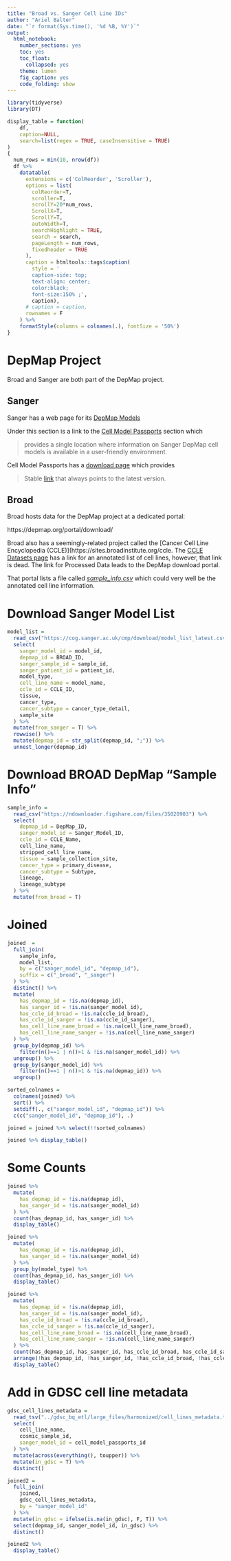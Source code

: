 ```yaml
---
title: "Broad vs. Sanger Cell Line IDs"
author: "Ariel Balter"
date: "`r format(Sys.time(), '%d %B, %Y')`"
output:
  html_notebook:
    number_sections: yes
    toc: yes
    toc_float:
      collapsed: yes
    theme: lumen
    fig_caption: yes
    code_folding: show
---
```



```r
library(tidyverse)
library(DT)

display_table = function(
    df,
    caption=NULL,
    search=list(regex = TRUE, caseInsensitive = TRUE)
)
{
  num_rows = min(10, nrow(df))
  df %>%
    datatable(
      extensions = c('ColReorder', 'Scroller'),
      options = list(
        colReorder=T,
        scroller=T,
        scrollY=20*num_rows,
        ScrollX=T,
        ScrollY=T,
        autoWidth=T,
        searchHighlight = TRUE,
        search = search,
        pageLength = num_rows,
        fixedheader = TRUE
      ),
      caption = htmltools::tags$caption(
        style = '
        caption-side: top;
        text-align: center;
        color:black;
        font-size:150% ;',
        caption),
      # caption = caption,
      rownames = F
    ) %>%
    formatStyle(columns = colnames(.), fontSize = '50%')
}
```


# DepMap Project
Broad and Sanger are both part of the DepMap project. 

## Sanger
Sanger has a web page for its [DepMap Models](https://depmap.sanger.ac.uk/programmes/#models
)

Under this section is a link to the [Cell Model Passports](https://cellmodelpassports.sanger.ac.uk/
) section which

>provides a single location where information on Sanger DepMap cell models is available in a user-friendly environment.

Cell Model Passports has a [download page](https://cellmodelpassports.sanger.ac.uk/downloads) which provides 

>Stable [link](https://cog.sanger.ac.uk/cmp/download/model_list_latest.csv.gz) that always points to the latest version.

## Broad
Broad hosts data for the DepMap project at a dedicated portal:

https://depmap.org/portal/download/

Broad also has a seemingly-related project called the [Cancer Cell Line Encyclopedia (CCLE)](https://sites.broadinstitute.org/ccle. The [CCLE Datasets page](https://sites.broadinstitute.org/ccle/datasets) has a link for an annotated list of cell lines, however, that link is dead. The link for Processed Data leads to the DepMap download portal.

That portal lists a file called [_sample_info.csv_](https://ndownloader.figshare.com/files/35020903
) which could very well be the annotated cell line information.



# Download Sanger Model List
```r
model_list = 
  read_csv("https://cog.sanger.ac.uk/cmp/download/model_list_latest.csv.gz") %>% 
  select(
    sanger_model_id = model_id,
    depmap_id = BROAD_ID,
    sanger_sample_id = sample_id,
    sanger_patient_id = patient_id,
    model_type,
    cell_line_name = model_name,
    ccle_id = CCLE_ID,
    tissue,
    cancer_type,
    cancer_subtype = cancer_type_detail,
    sample_site
  ) %>% 
  mutate(from_sanger = T) %>% 
  rowwise() %>% 
  mutate(depmap_id = str_split(depmap_id, ";")) %>% 
  unnest_longer(depmap_id)
```

# Download BROAD DepMap "Sample Info"

```r
sample_info = 
  read_csv("https://ndownloader.figshare.com/files/35020903") %>% 
  select(
    depmap_id = DepMap_ID,
    sanger_model_id = Sanger_Model_ID,
    ccle_id = CCLE_Name,
    cell_line_name,
    stripped_cell_line_name,
    tissue = sample_collection_site,
    cancer_type = primary_disease,
    cancer_subtype = Subtype,
    lineage,
    lineage_subtype
  ) %>% 
  mutate(from_broad = T)

```

# Joined
```r
joined  = 
  full_join(
    sample_info,
    model_list,
    by = c("sanger_model_id", "depmap_id"),
    suffix = c("_broad", "_sanger")
  ) %>% 
  distinct() %>% 
  mutate(
    has_depmap_id = !is.na(depmap_id),
    has_sanger_id = !is.na(sanger_model_id),
    has_ccle_id_broad = !is.na(ccle_id_broad),
    has_ccle_id_sanger = !is.na(ccle_id_sanger),
    has_cell_line_name_broad = !is.na(cell_line_name_broad),
    has_cell_line_name_sanger = !is.na(cell_line_name_sanger)
  ) %>% 
  group_by(depmap_id) %>% 
    filter(n()==1 | n()>1 & !is.na(sanger_model_id)) %>% 
  ungroup() %>% 
  group_by(sanger_model_id) %>% 
    filter(n()==1 | n()>1 & !is.na(depmap_id)) %>% 
  ungroup()

sorted_colnames = 
  colnames(joined) %>% 
  sort() %>% 
  setdiff(., c("sanger_model_id", "depmap_id")) %>% 
  c(c("sanger_model_id", "depmap_id"), .)

joined = joined %>% select(!!sorted_colnames)

joined %>% display_table()

```


# Some Counts
```r
joined %>% 
  mutate(
    has_depmap_id = !is.na(depmap_id),
    has_sanger_id = !is.na(sanger_model_id)
  ) %>% 
  count(has_depmap_id, has_sanger_id) %>%
  display_table()

joined %>% 
  mutate(
    has_depmap_id = !is.na(depmap_id),
    has_sanger_id = !is.na(sanger_model_id)
  ) %>% 
  group_by(model_type) %>% 
  count(has_depmap_id, has_sanger_id) %>%
  display_table()

joined %>% 
  mutate(
    has_depmap_id = !is.na(depmap_id),
    has_sanger_id = !is.na(sanger_model_id),
    has_ccle_id_broad = !is.na(ccle_id_broad),
    has_ccle_id_sanger = !is.na(ccle_id_sanger),
    has_cell_line_name_broad = !is.na(cell_line_name_broad),
    has_cell_line_name_sanger = !is.na(cell_line_name_sanger)
  ) %>% 
  count(has_depmap_id, has_sanger_id, has_ccle_id_broad, has_ccle_id_sanger, has_cell_line_name_broad, has_cell_line_name_sanger) %>% 
  arrange(!has_depmap_id, !has_sanger_id, !has_ccle_id_broad, !has_ccle_id_sanger, !has_cell_line_name_broad, !has_cell_line_name_sanger) %>%
  display_table()
```


# Add in GDSC cell line metadata
```r
gdsc_cell_lines_metadata = 
  read_tsv("../gdsc_bq_etl/large_files/harmonized/cell_lines_metadata.tsv") %>% 
  select(
    cell_line_name, 
    cosmic_sample_id, 
    sanger_model_id = cell_model_passports_id
  ) %>% 
  mutate(across(everything(), toupper)) %>% 
  mutate(in_gdsc = T) %>% 
  distinct()
```

```r
joined2 = 
  full_join(
    joined,
    gdsc_cell_lines_metadata,
    by = "sanger_model_id"
  ) %>% 
  mutate(in_gdsc = ifelse(is.na(in_gdsc), F, T)) %>% 
  select(depmap_id, sanger_model_id, in_gdsc) %>% 
  distinct()


```
```r
joined2 %>%
  display_table()
```





